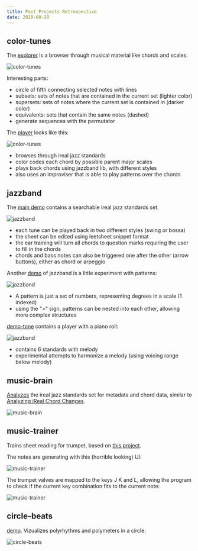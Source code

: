 ```yaml
---
title: Past Projects Retrospective
date: 2020-08-28
---
```


## color-tunes

The [explorer](https://felixroos.github.io/color-tunes/#/explorer) is a browser through musical material like chords and scales.

![color-tunes](./img/project-screenshots/color-tunes_explorer.png)

Interesting parts:

- circle of fifth connecting selected notes with lines
- subsets: sets of notes that are contained in the current set (lighter color)
- supersets: sets of notes where the current set is contained in (darker color)
- equivalents: sets that contain the same notes (dashed)
- generate sequences with the permutator 

The [player](https://felixroos.github.io/color-tunes/#/tunes) looks like this:

![color-tunes](./img/project-screenshots/color-tunes_player.png)

- browses through ireal jazz standards
- color codes each chord by possible parent major scales
- plays back chords using jazzband lib, with different styles
- also uses an improviser that is able to play patterns over the chords

## jazzband

The [main demo](https://felixroos.github.io/jazzband/) contains a searchable ireal jazz standards set.

![jazzband](./img/project-screenshots/jazzband_demo.png)

- each tune can be played back in two different styles (swing or bossa)
- the sheet can be edited using leetsheet snippet format
- the ear training will turn all chords to question marks requiring the user to fill in the chords
- chords and bass notes can also be triggered one after the other (arrow buttons), either as chord or arpeggio

Another [demo](https://github.com/felixroos/jazzband/tree/develop/demo-patterns) of jazzband is a little experiment with patterns:

![jazzband](./img/project-screenshots/jazzband_demo-patterns.png)

- A pattern is just a set of numbers, representing degrees in a scale (1 indexed)
- using the ">" sign, patterns can be nested into each other, allowing more complex structures

[demo-tone](https://github.com/felixroos/jazzband/tree/develop/demo-tone) contains a player with a piano roll:

![jazzband](./img/project-screenshots/jazzband_demo-tone.png)

- contains 6 standards with melody
- experimental attempts to harmonize a melody (using voicing range below melody)

## music-brain

[Analyzes](https://github.com/felixroos/music-brain) the ireal jazz standards set for metadata and chord data, similar to [Analyzing iReal Chord Changes](https://felixroos.github.io/blog/ireal-analytics/).

![music-brain](./img/project-screenshots/music-brain.png)

## music-trainer

Trains sheet reading for trumpet, based on [this project](http://onehungrymind.com/notes-angular-midi/).

The notes are generating with this (horrible looking) UI:

![music-trainer](./img/project-screenshots/music-trainer_quiz-form.png)

The trumpet valves are mapped to the keys J K and L, allowing the program to check if the current key combination fits to the current note:

![music-trainer](./img/project-screenshots/music-trainer_quiz-score.png)

## circle-beats

[demo](https://circle-beats.stackblitz.io). Vizualizes polyrhythms and polymeters in a circle:

![circle-beats](./img/project-screenshots/circlebeats.gif)

<!-- ## pro-practise

![pro-practise](./img/project-screenshots/pro-practise-routine.png)
![pro-practise](./img/project-screenshots/pro-practise-routines.png)
![pro-practise](./img/project-screenshots/pro-practise-time.png) -->

<!-- ![jazz-trainer](./img/project-screenshots/jazz-trainer_progression251.png)
![jazz-trainer](./img/project-screenshots/jazz-trainer_progressions.png)
![jazz-trainer](./img/project-screenshots/jazz-trainer_song.png)
![jazz-trainer](./img/project-screenshots/jazz-trainer_songs.png) -->
